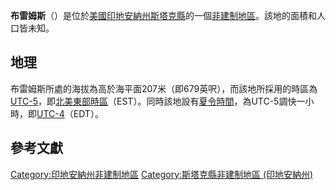 {{noteTA
|G1=USState
|G2=地名
|G3=Unit
}}
{{Infobox settlement
|official_name            = 布雷姆斯
|native_name = Brems
|settlement_type          = [[非建制地區|非建制地區]]
|image_skyline            = 
|imagesize                = 
|pushpin_map              = USA Indiana
|pushpin_label            = 布雷姆斯
|pushpin_label_position   = top
|pushpin_map_caption      = 布雷姆斯在印地安納州的位置
|subdivision_type         = [[世界政區索引|國家]]
|subdivision_type1        = [[美国州份|州份]]
|subdivision_type2        = [[印地安納州行政区划|縣]]
|subdivision_name         = [[美国|美国]]
|subdivision_name1        = [[印地安納州|印地安納州]]
|subdivision_name2        = [[斯塔克縣_(印地安納州)|斯塔克縣]]
|elevation_ft             = 679
|elevation_m              = 207
|area_total_km2           = 
|area_total_sq_mi         = 
|area_land_km2            = 
|area_land_sq_mi          = 
|area_water_km2           = 
|area_water_sq_mi         = 
|population_as_of         = 2010
|population_footnotes     = 
|population_total         = 
|population_metro         = 
|population_density_km2   = auto
|population_density_sq_mi = auto
|timezone                 = [[北美东部时区|北美东部时区]]
|utc_offset               = -5
|coordinates              = {{coord|41|20|20|N|86|41|52|W|display=inline,title}}
| coor_pinpoint           = 
| coordinates_footnotes   = 
|timezone_DST             = EDT
|utc_offset_DST           = -4
|postal_code_type         = [[美國郵區編號|郵區編號]]
|postal_code              = 46534
|area_code                = {{link-en|电话区号219|Area code 219|219}}
|blank_name = [[地名信息系统|GNIS ID]]
|blank_info = 431480<ref name="GNIS">{{cite gnis|431480|Brems}}</ref>
}}
'''布雷姆斯'''（{{lang-en|Brems}}）是位於[[美國|美國]][[印地安納州|印地安納州]][[斯塔克縣_(印地安納州)|斯塔克縣]]的一個[[非建制地區|非建制地區]]。該地的面積和人口皆未知。

== 地理 ==
布雷姆斯所處的海拔為高於海平面207米（即679英呎），而該地所採用的時區為[[UTC-5|UTC-5]]，即[[北美東部時區|北美東部時區]]（EST）。同時該地設有[[夏令時間|夏令時間]]，為UTC-5調快一小時，即[[UTC-4|UTC-4]]（EDT）。

== 參考文獻 ==
{{reflist}}

{{斯塔克縣 (印地安納州)}}

{{DEFAULTSORT:Brems}}
[[Category:印地安納州非建制地區|Category:印地安納州非建制地區]]
[[Category:斯塔克縣非建制地區_(印地安納州)|Category:斯塔克縣非建制地區 (印地安納州)]]

{{Indiana-geo-stub}}
